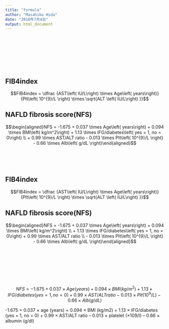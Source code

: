 ```yaml
---
title: "formula"
author: "Masahiko Hida"
date: "2018年7月4日"
output: html_document
---
```



<br><br><br><br><br><br>

## FIB4index

$$FIB4index = \dfrac {AST\left( IU/L\right) \times Age\left( years\right)}{Plt\left( 10^{9}/L \right) \times \sqrt{ALT \left( IU/L\right) }}$$

## NAFLD fibrosis score(NFS)

$$\begin{aligned}NFS = -1.675 + 0.037 \times Age\left( years\right)  
                       + 0.094 \times BMI\left( kg/m^2\right)
                       + 1.13 \times IFG/diabetes\left( yes = 1, no = 0\right) \\
                       + 0.99 \times AST/ALT ratio 
                       - 0.013 \times Plt\left( 10^{9}/L \right) 
                       - 0.66 \times Alb\left( g/dL \right)\end{aligned}$$


<br><br><br>

## FIB4index  

$$FIB4index = \dfrac {AST\left( IU/L\right) \times Age\left( years\right)}{Plt\left( 10^{9}/L \right) \times \sqrt{ALT \left( IU/L\right) }}$$


## NAFLD fibrosis score(NFS)  



$$\begin{aligned}NFS = -1.675 + 0.037 \times Age\left( years\right) + 0.094 \times BMI\left( kg/m^2\right) \\
+ 1.13 \times IFG/diabetes\left( yes = 1, no = 0\right) + 0.99 \times AST/ALT ratio \\
- 0.013 \times Plt\left( 10^{9}/L \right) - 0.66 \times Alb\left( g/dL \right)\end{aligned}$$


<br><br><br><br><br><br>


$$NFS = -1.675 + 0.037 \times Age\left( years\right) + 0.094 \times BMI\left( kg/m^2\right) + 1.13 \times IFG/diabetes\left( yes = 1, no = 0\right) + 0.99 \times AST/ALT ratio - 0.013 \times Plt\left( 10^{9}/L \right) - 0.66 \times Alb\left( g/dL \right) $$

-1.675 + 0.037 × age (years) + 0.094 × BMI (kg/m2) + 1.13 × IFG/diabetes (yes = 1, no = 0) + 0.99 × AST/ALT ratio – 0.013 × platelet (×109/l) – 0.66 × albumin (g/dl)
